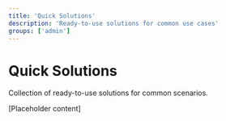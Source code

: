 ```yaml
---
title: 'Quick Solutions'
description: 'Ready-to-use solutions for common use cases'  
groups: ['admin']
---
```


# Quick Solutions

Collection of ready-to-use solutions for common scenarios.

[Placeholder content] 